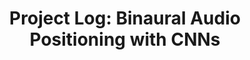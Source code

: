 ---
title: 'Project Log: Binaural Audio Positioning with CNNs'
publishedAt: '2024-08-14'
summary: 'Trying to locate sounds in space with a CNN'
image: '/blog-assets/digital-audio-mixer/images/Band.jpg'
---
